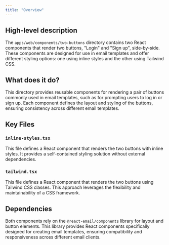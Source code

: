 ```yaml
---
title: "Overview"
---
```


## High-level description
The `apps/web/components/two-buttons` directory contains two React components that render two buttons, "Login" and "Sign up", side-by-side. These components are designed for use in email templates and offer different styling options: one using inline styles and the other using Tailwind CSS.

## What does it do?
This directory provides reusable components for rendering a pair of buttons commonly used in email templates, such as for prompting users to log in or sign up. Each component defines the layout and styling of the buttons, ensuring consistency across different email templates.

## Key Files
### `inline-styles.tsx`
This file defines a React component that renders the two buttons with inline styles. It provides a self-contained styling solution without external dependencies.

### `tailwind.tsx`
This file defines a React component that renders the two buttons using Tailwind CSS classes. This approach leverages the flexibility and maintainability of a CSS framework.

## Dependencies
Both components rely on the `@react-email/components` library for layout and button elements. This library provides React components specifically designed for creating email templates, ensuring compatibility and responsiveness across different email clients.
